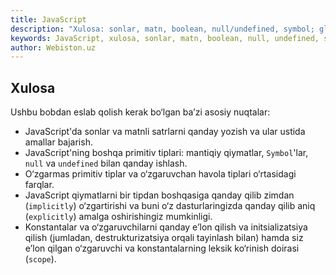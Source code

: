 ```yaml
---
title: JavaScript
description: "Xulosa: sonlar, matn, boolean, null/undefined, symbol; global obyekt; o‘zgarmas primitivlar va o‘zgaruvchan obyektlar; tip konversiyalari; let/const/var va destrukturizatsiya."
keywords: JavaScript, xulosa, sonlar, matn, boolean, null, undefined, symbol, global object, immutable, mutable, type conversion, let, const, var, destructuring
author: Webiston.uz
---
```


## Xulosa

Ushbu bobdan eslab qolish kerak bo‘lgan ba’zi asosiy nuqtalar:

- JavaScript'da sonlar va matnli satrlarni qanday yozish va ular ustida amallar bajarish.
- JavaScript'ning boshqa primitiv tiplari: mantiqiy qiymatlar, `Symbol`'lar, `null` va `undefined` bilan qanday ishlash.
- O‘zgarmas primitiv tiplar va o‘zgaruvchan havola tiplari o‘rtasidagi farqlar.
- JavaScript qiymatlarni bir tipdan boshqasiga qanday qilib zimdan (`implicitly`) o‘zgartirishi va buni o‘z dasturlaringizda qanday qilib aniq (`explicitly`) amalga oshirishingiz mumkinligi.
- Konstantalar va o‘zgaruvchilarni qanday e’lon qilish va initsializatsiya qilish (jumladan, destrukturizatsiya orqali tayinlash bilan) hamda siz e’lon qilgan o‘zgaruvchi va konstantalarning leksik ko‘rinish doirasi (`scope`).